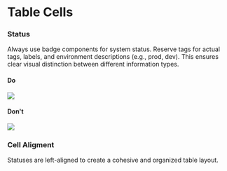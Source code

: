 

<Meta of={TableStories} />

# Table Cells

### Status

Always use badge components for system status. Reserve tags for actual tags, labels, and environment descriptions (e.g., prod, dev). This ensures clear visual distinction between different information types.

#### Do

<img src="images/basic-table.png" />

#### Don't

<img src="images/basic-table.png" />

### Cell Aligment

Statuses are left-aligned to create a cohesive and organized table layout.

